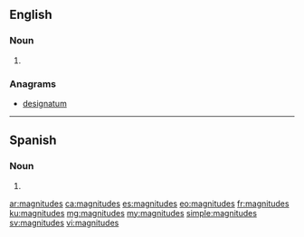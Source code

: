 ==English==

===Noun===
{{head|en|plural}}

# {{plural of|magnitude|lang=en}}

===Anagrams===
* [[designatum#English|designatum]]

----
==Spanish==

===Noun===
{{head|es|noun form|g=f-p}}

# {{plural of|magnitud|lang=es}}

[[ar:magnitudes]]
[[ca:magnitudes]]
[[es:magnitudes]]
[[eo:magnitudes]]
[[fr:magnitudes]]
[[ku:magnitudes]]
[[mg:magnitudes]]
[[my:magnitudes]]
[[simple:magnitudes]]
[[sv:magnitudes]]
[[vi:magnitudes]]
